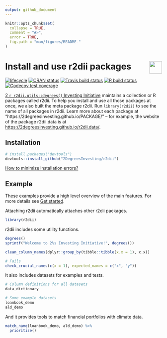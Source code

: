 ```yaml
---
output: github_document 
---
```

<!-- README.md is generated from README.Rmd. Please edit that file -->

```r
knitr::opts_chunk$set(
  collapse = TRUE,
  comment = "#>",
  error = TRUE,
  fig.path = "man/figures/README-"
)
```

# <img src="https://i.imgur.com/3jITMq8.png" align="right" height=40 /> Install and use r2dii packages

<!-- badges: start -->
[![lifecycle](https://img.shields.io/badge/lifecycle-experimental-orange.svg)](https://www.tidyverse.org/lifecycle/#experimental)
[![CRAN status](https://www.r-pkg.org/badges/version/r2dii)](https://CRAN.R-project.org/package=r2dii)
[![Travis build status](https://travis-ci.org/2DegreesInvesting/r2dii.svg?branch=master)](https://travis-ci.org/2DegreesInvesting/r2dii)
[![R build status](https://github.com/2degreesinvesting/r2dii/workflows/R-CMD-check/badge.svg)](https://github.com/2degreesinvesting/r2dii/actions)
[![Codecov test coverage](https://codecov.io/gh/2degreesinvesting/r2dii/branch/master/graph/badge.svg)](https://codecov.io/gh/2degreesinvesting/r2dii?branch=master)
<!-- badges: end -->

[2 `r r2dii.utils::degrees()` Investing Initiative](https://2degrees-investing.org/) maintains a collection or R packages called r2dii. To help you install and use all those packages at once, we also built the meta package r2dii. Run `library(r2dii)` to see the name of all packages in r2dii. Learn more about each package at "https://2degreesinvesting.github.io/PACKAGE/" -- for example, the website of the package r2dii.data is at <https://2degreesinvesting.github.io/r2dii.data/>.

## Installation

```r
# install.packages("devtools")
devtools::install_github("2DegreesInvesting/r2dii")
```

[How to minimize installation errors?](https://gist.github.com/maurolepore/a0187be9d40aee95a43f20a85f4caed6#installation)

## Example

These examples provide a high level overview of the main features. For more details see [Get started](articles/r2dii.html).

Attaching r2dii automatically attaches other r2dii packages.

```r
library(r2dii)
```

r2dii includes some utility functions.

```r
degrees()
sprintf("Welcome to 2%s Investing Initiative!", degrees())

clean_column_names(dplyr::group_by(tibble::tibble(x.x = 1), x.x))

# Fails
check_crucial_names(c(x = 1), expected_names = c("x", "y"))
```

It also includes datasets for examples and tests.

```r
# Column definitions for all datasets
data_dictionary

# Some example datasets
loanbook_demo
ald_demo
```

And it provides tools to match financial portfolios with climate data.

```r
match_name(loanbook_demo, ald_demo) %>% 
  prioritize()
```

